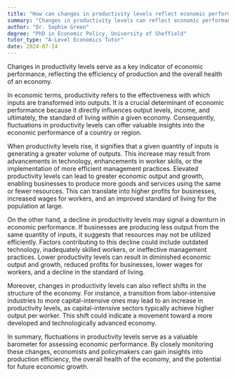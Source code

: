 ```yaml
---
title: "How can changes in productivity levels reflect economic performance?"
summary: "Changes in productivity levels can reflect economic performance by indicating the efficiency of production and overall economic health."
author: "Dr. Sophie Green"
degree: "PhD in Economic Policy, University of Sheffield"
tutor_type: "A-Level Economics Tutor"
date: 2024-07-14
---
```


Changes in productivity levels serve as a key indicator of economic performance, reflecting the efficiency of production and the overall health of an economy.

In economic terms, productivity refers to the effectiveness with which inputs are transformed into outputs. It is a crucial determinant of economic performance because it directly influences output levels, income, and ultimately, the standard of living within a given economy. Consequently, fluctuations in productivity levels can offer valuable insights into the economic performance of a country or region.

When productivity levels rise, it signifies that a given quantity of inputs is generating a greater volume of outputs. This increase may result from advancements in technology, enhancements in worker skills, or the implementation of more efficient management practices. Elevated productivity levels can lead to greater economic output and growth, enabling businesses to produce more goods and services using the same or fewer resources. This can translate into higher profits for businesses, increased wages for workers, and an improved standard of living for the population at large.

On the other hand, a decline in productivity levels may signal a downturn in economic performance. If businesses are producing less output from the same quantity of inputs, it suggests that resources may not be utilized efficiently. Factors contributing to this decline could include outdated technology, inadequately skilled workers, or ineffective management practices. Lower productivity levels can result in diminished economic output and growth, reduced profits for businesses, lower wages for workers, and a decline in the standard of living.

Moreover, changes in productivity levels can also reflect shifts in the structure of the economy. For instance, a transition from labor-intensive industries to more capital-intensive ones may lead to an increase in productivity levels, as capital-intensive sectors typically achieve higher output per worker. This shift could indicate a movement toward a more developed and technologically advanced economy.

In summary, fluctuations in productivity levels serve as a valuable barometer for assessing economic performance. By closely monitoring these changes, economists and policymakers can gain insights into production efficiency, the overall health of the economy, and the potential for future economic growth.
    